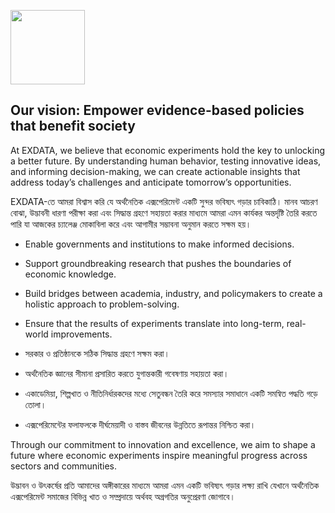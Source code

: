 ![](images/logo.jpg){width="119"}

## Our vision: Empower evidence-based policies that benefit society

At EXDATA, we believe that economic experiments hold the key to unlocking a better future. By understanding human behavior, testing innovative ideas, and informing decision-making, we can create actionable insights that address today’s challenges and anticipate tomorrow’s opportunities.

EXDATA-তে আমরা বিশ্বাস করি যে অর্থনৈতিক এক্সপেরিমেন্ট একটি সুন্দর ভবিষ্যৎ গড়ার চাবিকাঠি। মানব আচরণ বোঝা, উদ্ভাবনী ধারণা পরীক্ষা করা এবং সিদ্ধান্ত গ্রহণে সহায়তা করার মাধ্যমে আমরা এমন কার্যকর অন্তর্দৃষ্টি তৈরি করতে পারি যা আজকের চ্যালেঞ্জ মোকাবিলা করে এবং আগামীর সম্ভাবনা অনুমান করতে সক্ষম হয়।

-   Enable governments and institutions to make informed decisions.

-   Support groundbreaking research that pushes the boundaries of economic knowledge.

-   Build bridges between academia, industry, and policymakers to create a holistic approach to problem-solving.

-   Ensure that the results of experiments translate into long-term, real-world improvements.

-   সরকার ও প্রতিষ্ঠানকে সঠিক সিদ্ধান্ত গ্রহণে সক্ষম করা।

-   অর্থনৈতিক জ্ঞানের সীমানা প্রসারিত করতে যুগান্তকারী গবেষণায় সহায়তা করা।

-   একাডেমিয়া, শিল্পখাত ও নীতিনির্ধারকদের মধ্যে সেতুবন্ধন তৈরি করে সমস্যার সমাধানে একটি সমন্বিত পদ্ধতি গড়ে তোলা।

-   এক্সপেরিমেন্টের ফলাফলকে দীর্ঘমেয়াদী ও বাস্তব জীবনের উন্নতিতে রূপান্তর নিশ্চিত করা।

Through our commitment to innovation and excellence, we aim to shape a future where economic experiments inspire meaningful progress across sectors and communities.

উদ্ভাবন ও উৎকর্ষের প্রতি আমাদের অঙ্গীকারের মাধ্যমে আমরা এমন একটি ভবিষ্যৎ গড়ার লক্ষ্য রাখি যেখানে অর্থনৈতিক এক্সপেরিমেন্ট সমাজের বিভিন্ন খাত ও সম্প্রদায়ে অর্থবহ অগ্রগতির অনুপ্রেরণা জোগাবে।
